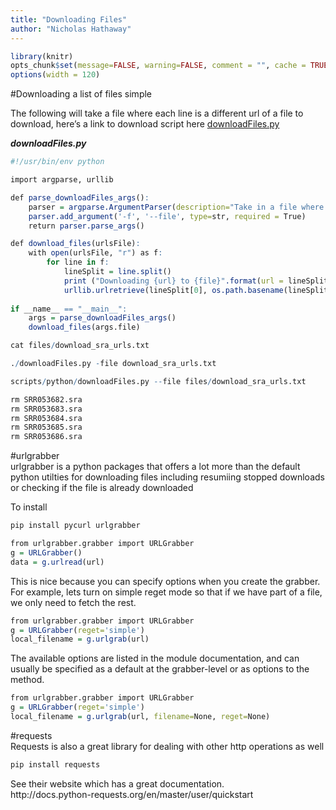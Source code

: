 ```yaml
---
title: "Downloading Files"
author: "Nicholas Hathaway"
---
```


```r
library(knitr)
opts_chunk$set(message=FALSE, warning=FALSE, comment = "", cache = TRUE)
options(width = 120)

```

#Downloading a list of files simple

The following will take a file where each line is a different url of a file to download, here's a link to download script here [downloadFiles.py](scripts/python/downloadFiles.py)

***downloadFiles.py***
```r
#!/usr/bin/env python

import argparse, urllib

def parse_downloadFiles_args():
    parser = argparse.ArgumentParser(description="Take in a file where the first column holds the url of a file to be downloaded, will overwrite current files if they exist")
    parser.add_argument('-f', '--file', type=str, required = True)
    return parser.parse_args()

def download_files(urlsFile):
    with open(urlsFile, "r") as f:
        for line in f:
            lineSplit = line.split()
            print ("Downloading {url} to {file}".format(url = lineSplit[0], file = os.path.basename(lineSplit[0])))
            urllib.urlretrieve(lineSplit[0], os.path.basename(lineSplit[0]))
    
if __name__ == "__main__":
	args = parse_downloadFiles_args()
    download_files(args.file)

```

```r
cat files/download_sra_urls.txt
```

```r
./downloadFiles.py -file download_sra_urls.txt
```

```r
scripts/python/downloadFiles.py --file files/download_sra_urls.txt
```

```r
rm SRR053682.sra
rm SRR053683.sra
rm SRR053684.sra
rm SRR053685.sra
rm SRR053686.sra
```


#urlgrabber  
urlgrabber is a python packages that offers a lot more than the default python utilties for downloading files including resumiing stopped downloads or checking if the file is already downloaded

To install 
```r
pip install pycurl urlgrabber
```

```r
from urlgrabber.grabber import URLGrabber
g = URLGrabber()
data = g.urlread(url)
```

This is nice because you can specify options when you create the grabber. For example, lets turn on simple reget mode so that if we have part of a file, we only need to fetch the rest.

```r
from urlgrabber.grabber import URLGrabber
g = URLGrabber(reget='simple')
local_filename = g.urlgrab(url)
```

The available options are listed in the module documentation, and can usually be specified as a default at the grabber-level or as options to the method.
```r
from urlgrabber.grabber import URLGrabber
g = URLGrabber(reget='simple')
local_filename = g.urlgrab(url, filename=None, reget=None)
```

#requests  
Requests is also a great library for dealing with other http operations as well  
```r
pip install requests

```
See their website which has a great documentation.  
http://docs.python-requests.org/en/master/user/quickstart



 
